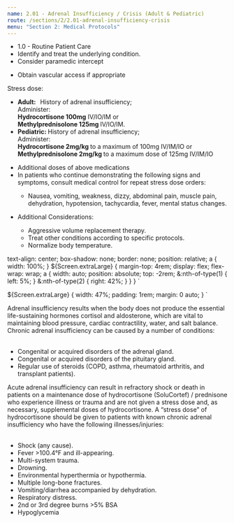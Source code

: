 ```yaml
---
name: 2.01 - Adrenal Insufficiency / Crisis (Adult & Pediatric)
route: /sections/2/2.01-adrenal-insufficiency-crisis
menu: "Section 2: Medical Protocols"
---
```



<EMTLevel level="basic">
  <ul>
    <li>
      <MyLink to="/sections/1/1.0-routine-patient-care">1.0 - Routine Patient Care</MyLink>
    </li>
    <li>Identify and treat the underlying condition.</li>
    <li>Consider paramedic intercept</li>
  </ul>
</EMTLevel>

<EMTLevel level="advanced">
  <ul>
    <li>Obtain vascular access if appropriate</li>
  </ul>
</EMTLevel>

<EMTLevel level="paramedic">
  Stress dose:
  <ul>
    <li>
      <strong>
        Adult: &nbsp;
      </strong>
        History of adrenal insufficiency;
        <br />
        Administer:
        <br />
        <strong>Hydrocortisone 100mg</strong> IV/IO/IM or
        <br />
        <strong>Methylprednisolone 125mg </strong> IV/IO/IM.
    </li>
    <li>
      <strong>Pediatric: </strong> History of adrenal insufficiency;
      <br />
      Administer:
      <br />
      <strong>Hydrocortisone 2mg/kg </strong> to a maximum of 100mg IV/IM/IO or
      <br />
      <strong>Methylprednisolone 2mg/kg </strong> to a maximum dose of 125mg IV/IM/IO
    </li>
  </ul>
</EMTLevel>

<EMTLevel level="paramedic" medControl={true}>
  <ul>
    <li>Additional doses of above medications</li>
    <li>
      In patients who continue demonstrating the following signs and symptoms,
      consult medical control for repeat stress dose orders:
    </li>
    <ul>
      <li>
        Nausea, vomiting, weakness, dizzy, abdominal pain, muscle pain,
        dehydration, hypotension, tachycardia, fever, mental status changes.
      </li>
    </ul>
  </ul>
  <ul>
    <li>Additional Considerations:</li>
    <ul>
      <li> Aggressive volume replacement therapy. </li>
      <li> Treat other conditions according to specific protocols. </li>
      <li> Normalize body temperature. </li>
    </ul>
  </ul>
</EMTLevel>

  text-align: center;
  box-shadow: none;
  border: none;
  position: relative;
  a {
    width: 100%;
  }
  ${Screen.extraLarge} {
    margin-top: 4rem;
    display: flex;
    flex-wrap: wrap;
    a {
      width: auto;
      position: absolute;
      top: -2rem;
      &:nth-of-type(1) {
        left: 5%;
      }
      &:nth-of-type(2) {
        right: 42%;
      }
    }
  }
`

  ${Screen.extraLarge} {
    width: 47%;
    padding: 1rem;
    margin: 0 auto;
  }
`

<Note css={flex}>
  <Note id="note-1" alignment="left" css={innerBox}>
    Adrenal insufficiency results when the body does not
    produce the essential life-sustaining hormones cortisol
    and aldosterone, which are vital to maintaining blood
    pressure, cardiac contractility, water, and salt balance.
    Chronic adrenal insufficiency can be caused by a number
    of conditions:
    <br /><br />
      <ul>
        <li>
          Congenital or acquired disorders of the adrenal
          gland.
        </li>
        <li>
          Congenital or acquired disorders of the pituitary
          gland.
        </li>
        <li>
          Regular use of steroids (COPD, asthma, rheumatoid
          arthritis, and transplant patients).
        </li>
      </ul>
    Acute adrenal insufficiency can result in refractory shock
    or death in patients on a maintenance dose of
    hydrocortisone (SoluCortef) / prednisone who experience
    illness or trauma and are not given a stress dose and, as
    necessary, supplemental doses of hydrocortisone.
  </Note>
  <Note id="note-2" alignment="left" css={innerBox}>
    A “stress dose” of hydrocortisone should be given
    to patients with known chronic adrenal insufficiency
    who have the following illnesses/injuries:
    <br /><br />
    <ul>
      <li>Shock (any cause).</li>
      <li>Fever >100.4°F and ill-appearing.</li>
      <li>Multi-system trauma.</li>
      <li>Drowning.</li>
      <li>Environmental hyperthermia or hypothermia.</li>
      <li>Multiple long-bone fractures.</li>
      <li>Vomiting/diarrhea accompanied by dehydration.</li>
      <li>Respiratory distress.</li>
      <li>2nd or 3rd degree burns >5% BSA</li>
      <li>Hypoglycemia</li>
    </ul>
  </Note>
</Note>
